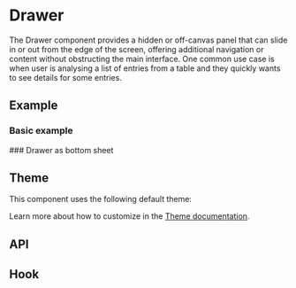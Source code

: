 
<Meta of={DrawerStories} />

# Drawer
The Drawer component provides a hidden or off-canvas panel that can slide in or out from the edge of the screen,
offering additional navigation or content without obstructing the main interface. One common use case is when user
is analysing a list of entries from a table and they quickly wants to see details for some entries.

## Example
### Basic example
<ToggleCanvas sourceState="shown" of={DrawerStories.Simple} />
### Drawer as bottom sheet
<ToggleCanvas of={DrawerStories.BottomSheet} />

## Theme
This component uses the following default theme:

<ThemeRender theme={drawerTheme} />

Learn more about how to customize in the [Theme documentation](/docs/theme/getting-started).


## API
<PropsTable name="Drawer" />

## Hook
<ParametersTable type="hooks" name="useDrawer" />
